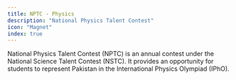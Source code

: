 ```yaml
---
title: NPTC - Physics
description: "National Physics Talent Contest"
icon: "Magnet"
index: true
---
```


National Physics Talent Contest (NPTC) is an annual contest under the National Science Talent Contest (NSTC). It provides an opportunity for students to represent Pakistan in the International Physics Olympiad (IPhO).
